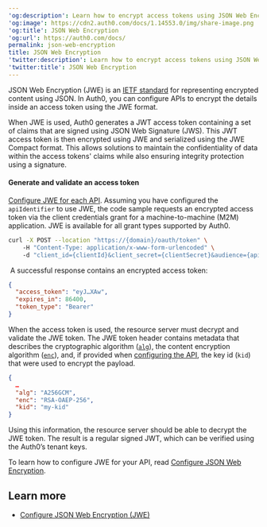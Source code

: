 ---
'og:description': Learn how to encrypt access tokens using JSON Web Encryption.
'og:image': https://cdn2.auth0.com/docs/1.14553.0/img/share-image.png
'og:title': JSON Web Encryption
'og:url': https://auth0.com/docs/
permalink: json-web-encryption
title: JSON Web Encryption
'twitter:description': Learn how to encrypt access tokens using JSON Web Encryption.
'twitter:title': JSON Web Encryption
---
JSON Web Encryption (JWE) is an [IETF standard](https://datatracker.ietf.org/doc/html/rfc7516) for representing encrypted content using JSON. In Auth0, you can configure APIs to encrypt the details inside an <Tooltip tip="Access Token: Authorization credential, in the form of an opaque string or JWT, used to access an API." cta="View Glossary" href="/docs/glossary?term=access+token">access token</Tooltip> using the JWE format.

When JWE is used, Auth0 generates a <Tooltip tip="Access Token: Authorization credential, in the form of an opaque string or JWT, used to access an API." cta="View Glossary" href="/docs/glossary?term=JWT">JWT</Tooltip> access token containing a set of claims that are signed using JSON Web Signature (JWS). This JWT access token is then encrypted using JWE and serialized using the JWE Compact format. This allows solutions to maintain the confidentiality of data within the access tokens' claims while also ensuring integrity protection using a signature.

#### Generate and validate an access token

[Configure JWE for each API](/docs/get-started/apis/configure-json-web-encryption). Assuming you have configured the `apiIdentifier` to use JWE, the code sample requests an encrypted access token via the client credentials grant for a machine-to-machine (M2M) application. JWE is available for all grant types supported by Auth0.

```bash lines
curl -X POST --location "https://{domain}/oauth/token" \
    -H "Content-Type: application/x-www-form-urlencoded" \
    -d "client_id={clientId}&client_secret={clientSecret}&audience={apiIdentifier}&grant_type=client_credentials"
```






 A successful response contains an encrypted access token:

```json lines
{
  "access_token": "eyJ…XAw",
  "expires_in": 86400,
  "token_type": "Bearer"
}
```






When the access token is used, the <Tooltip tip="Resource Server: Server hosting protected resources. Resource servers accept and respond to protected resource requests." cta="View Glossary" href="/docs/glossary?term=resource+server">resource server</Tooltip> must decrypt and validate the JWE token.
The JWE token header contains metadata that describes the cryptographic algorithm ([`alg`](https://datatracker.ietf.org/doc/html/rfc7516#section-4.1.1)), the content encryption algorithm ([`enc`](https://datatracker.ietf.org/doc/html/rfc7516#section-4.1.2)), and, if provided when [configuring the API](/docs/get-started/apis/configure-json-web-encryption), the key id (`kid`) that were used to encrypt the payload.

```json lines
{
  …
  "alg": "A256GCM",
  "enc": "RSA-OAEP-256",
  "kid": "my-kid"
}
```






Using this information, the resource server should be able to decrypt the JWE token. The result is a regular signed JWT, which can be verified using the Auth0’s tenant keys.

To learn how to configure JWE for your API, read [Configure JSON Web Encryption](/docs/get-started/apis/configure-json-web-encryption).

## Learn more

* [Configure JSON Web Encryption (JWE)](/docs/get-started/apis/configure-json-web-encryption)